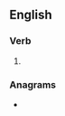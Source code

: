 ==English==

===Verb===
{{head|en|verb form}}

# {{en-past of|Latinise}}

===Anagrams===
* {{anagrams|en|denialist|disentail}}